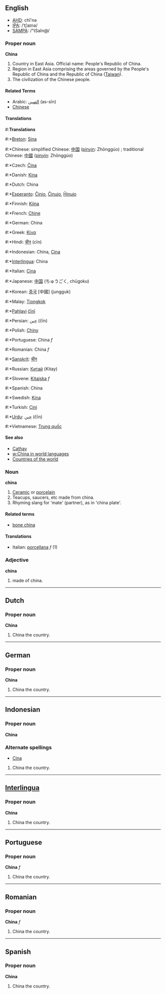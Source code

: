==English==
*[[w:AHD|AHD]]: chī'nə
*[[w:IPA|IPA]]: /ˈtʃaɪnə/
*[[w:SAMPA|SAMPA]]: /"tSaIn@/

===Proper noun===
'''China'''

# Country in East Asia. Official name: People's Republic of China.
# Region in East Asia comprising the areas governed by the People's Republic of China and the Republic of China ([[Taiwan]]).
# The civilization of the Chinese people.

====Related Terms====
*Arabic: [[الصين]] (as-sīn)
*[[Chinese]]

====Translations====
#:'''Translations'''
#:*[[Breton]]: [[Sina]]
#:*Chinese: simplified Chinese: [[中国]] ([[pinyin]]: Zhōnggúo) ; traditional Chinese: [[中國]] ([[pinyin]]: Zhōnggúo)
#:*Czech: [[Čína]]
#:*Danish: [[Kina]]
#:*Dutch: China
#:*[[Esperanto]]: [[Ĉinio]], [[Ĉinujo]], [[Ĥinujo]]
#:*Finnish: [[Kiina]]
#:*French: [[Chine]]
#:*German: China
#:*Greek: [[Κίνα]]
#:*Hindi: [[चीन]] (cīn)
#:*Indonesian: China, [[Cina]]
#:*[[Interlingua]]: China
#:*Italian: [[Cina]]
#:*Japanese: [[中国]] (ちゅうごく, chūgoku)
#:*Korean: [[중국]] [中國] (jungguk)
#:*Malay: [[Tiongkok]]
#:*[[Pahlavi]] [[čīnī]]
#:*Persian: [[چين]] (čīn)
#:*Polish: [[Chiny]]
#:*Portuguese: China ''f''
#:*Romanian: China ''f''
#:*[[Sanskrit]]: [[चीन]]
#:*Russian: [[Китай]] (Kitay)
#:*Slovene: [[Kitajska]] ''f''
#:*Spanish: China
#:*Swedish: [[Kina]]
#:*Turkish: [[Çini]]
#:*[[Urdu]]: [[چين]] (čīn)
#:*Vietnamese: [[Trung quốc]]

====See also====
*[[Cathay]]
*[[w:China in world languages]]
*[[Countries of the world]]

===Noun===
'''china'''

#[[Ceramic]] or [[porcelain]] <!-- isn't it just one type of porcelain? [[User:Hippietrail|Hippietrail]] 08:19, 20 Feb 2004 (UTC) -->
#Teacups, saucers, etc made from china.
#Rhyming slang for 'mate' (partner), as in 'china plate'.

====Related terms====
*[[bone china]]

====Translations====
*Italian: [[porcellana]] ''f'' (1)

===Adjective===
'''china'''

# made of china.

----

==Dutch==
===Proper noun===
'''China'''

# China the country.

----

==German==
===Proper noun===
'''China'''

# China the country.

----

==Indonesian==
===Proper noun===
'''China'''

===Alternate spellings===
*[[Cina]]

# China the country.

----

==[[Interlingua]]==
===Proper noun===
'''China'''

# China the country.

----

==Portuguese==
===Proper noun===
'''China''' ''f''

# China the country.

----

==Romanian==
===Proper noun===
'''China''' ''f''

# China the country.

----

==Spanish==
===Proper noun===
'''China'''

# China the country.